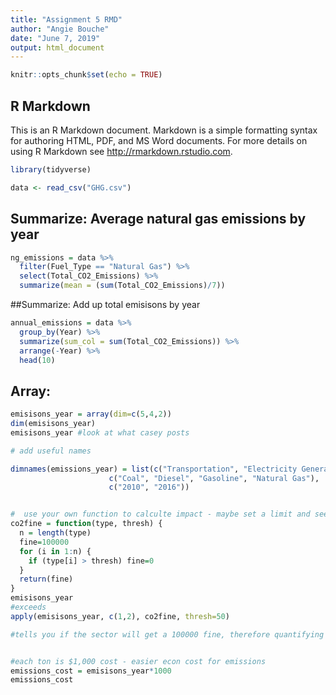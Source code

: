 ```yaml
---
title: "Assignment 5 RMD"
author: "Angie Bouche"
date: "June 7, 2019"
output: html_document
---
```


```r
knitr::opts_chunk$set(echo = TRUE)
```

## R Markdown

This is an R Markdown document. Markdown is a simple formatting syntax for authoring HTML, PDF, and MS Word documents. For more details on using R Markdown see <http://rmarkdown.rstudio.com>.

```r
library(tidyverse)

data <- read_csv("GHG.csv")
```

## Summarize: Average natural gas emissions by year
```r
ng_emissions = data %>% 
  filter(Fuel_Type == "Natural Gas") %>% 
  select(Total_CO2_Emissions) %>% 
  summarize(mean = (sum(Total_CO2_Emissions)/7))

```


##Summarize: Add up total emisisons by year
```r
annual_emissions = data %>% 
  group_by(Year) %>% 
  summarize(sum_col = sum(Total_CO2_Emissions)) %>%  
  arrange(-Year) %>% 
  head(10)

```

## Array:
```r

emisisons_year = array(dim=c(5,4,2))
dim(emisisons_year)
emisisons_year #look at what casey posts

# add useful names

dimnames(emissions_year) = list(c("Transportation", "Electricity Generation", "Residential", "Commercial",                               "Industrial"), 
                      c("Coal", "Diesel", "Gasoline", "Natural Gas"),
                      c("2010", "2016"))


#  use your own function to calculte impact - maybe set a limit and see what secotra are above? If you are "TRUE" you get a fine - add up the total fines for 2010 and 2016?
co2fine = function(type, thresh) {
  n = length(type)
  fine=100000
  for (i in 1:n) {
    if (type[i] > thresh) fine=0
  }
  return(fine)
}
emisisons_year
#exceeds
apply(emisisons_year, c(1,2), co2fine, thresh=50)

#tells you if the sector will get a 100000 fine, therefore quantifying impacts


#each ton is $1,000 cost - easier econ cost for emissions
emissions_cost = emisisons_year*1000
emissions_cost

```

